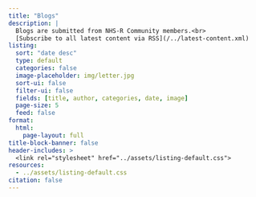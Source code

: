 ```yaml
---
title: "Blogs"
description: |
  Blogs are submitted from NHS-R Community members.<br>
  [Subscribe to all latest content via RSS](/../latest-content.xml)
listing: 
  sort: "date desc"
  type: default
  categories: false
  image-placeholder: img/letter.jpg
  sort-ui: false
  filter-ui: false
  fields: [title, author, categories, date, image]
  page-size: 5
  feed: false
format: 
  html: 
    page-layout: full
title-block-banner: false
header-includes: >
  <link rel="stylesheet" href="../assets/listing-default.css">
resources:
  - ../assets/listing-default.css
citation: false
---
```


<!-- Image by <a href="https://pixabay.com/users/andrys-439428/?utm_source=link-attribution&utm_medium=referral&utm_campaign=image&utm_content=447577">Andrys Stienstra</a> from <a href="https://pixabay.com//?utm_source=link-attribution&utm_medium=referral&utm_campaign=image&utm_content=447577">Pixabay</a> -->